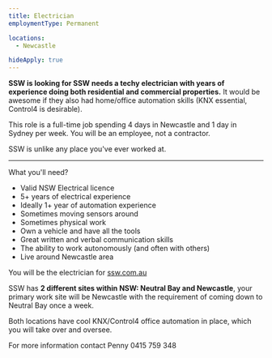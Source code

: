 ```yaml
---
title: Electrician
employmentType: Permanent

locations: 
  - Newcastle

hideApply: true
---
```

        
**SSW is looking for SSW needs a techy electrician with years of experience doing both residential and commercial properties.** It would be awesome if they also had home/office automation skills (KNX essential, Control4 is desirable).


This role is a full-time job spending 4 days in Newcastle and 1 day in Sydney per week. You will be an employee, not a contractor.


SSW is unlike any place you've ever worked at.




---


What you'll need?


* Valid NSW Electrical licence
* 5+ years of electrical experience
* Ideally 1+ year of automation experience
* Sometimes moving sensors around
* Sometimes physical work
* Own a vehicle and have all the tools
* Great written and verbal communication skills
* The ability to work autonomously (and often with others)
* Live around Newcastle area


You will be the electrician for [ssw.com.au](https://www.ssw.com.au/)


SSW has **2 different sites within NSW: Neutral Bay and Newcastle**, your primary work site will be Newcastle with the requirement of coming down to Neutral Bay once a week.  


 Both locations have cool KNX/Control4 office automation in place, which you will take over and oversee.


For more information contact Penny 0415 759 348



